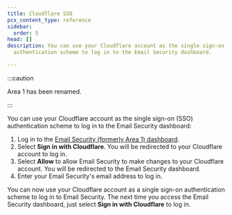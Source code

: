 ```yaml
---
title: Cloudflare SSO
pcx_content_type: reference
sidebar:
  order: 5
head: []
description: You can use your Cloudflare account as the single sign-on (SSO)
  authentication scheme to log in to the Email Security dashboard.

---
```



:::caution

Area 1 has been renamed. <Render file="rename-area1-to-ces" />


:::

You can use your Cloudflare account as the single sign-on (SSO) authentication scheme to log in to the Email Security dashboard:

1. Log in to the [Email Security (formerly Area 1) dashboard](https://horizon.area1security.com/).
2. Select **Sign in with Cloudflare**. You will be redirected to your Cloudflare account to log in.
3. Select **Allow** to allow Email Security to make changes to your Cloudflare account. You will be redirected to the Email Security dashboard.
4. Enter your Email Security's email address to log in.

You can now use your Cloudflare account as a single sign-on authentication scheme to log in to Email Security. The next time you access the Email Security dashboard, just select **Sign in with Cloudflare** to log in.
